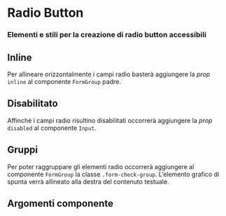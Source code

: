 
<Meta of={RadioStories} />

# Radio Button

### Elementi e stili per la creazione di radio button accessibili

<Canvas of={RadioStories.RadioBase} />

## Inline

Per allineare orizzontalmente i campi radio basterà aggiungere la _prop_ `inline` al componente `FormGroup` padre.

<Canvas of={RadioStories.RadioInline} />

## Disabilitato

Affinchè i campi radio risultino disabilitati occorrerà aggiungere la _prop_ `disabled` al componente `Input`.

<Canvas of={RadioStories.RadioDisabilitato} />

## Gruppi

Per poter raggruppare gli elementi radio occorrerà aggiungere al componente `FormGroup` la classe `.form-check-group`. L’elemento grafico di spunta verrà allineato alla destra del contenuto testuale.

<Canvas of={RadioStories.RadioGruppi} />

## Argomenti componente

<ArgTypes of={RadioStories} />
